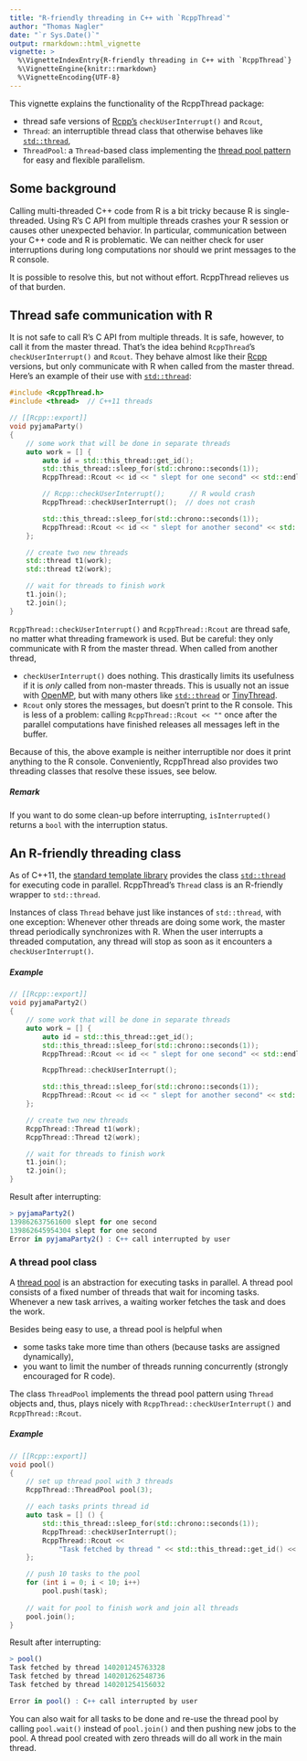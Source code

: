 ```yaml
---
title: "R-friendly threading in C++ with `RcppThread`"
author: "Thomas Nagler"
date: "`r Sys.Date()`"
output: rmarkdown::html_vignette
vignette: >
  %\VignetteIndexEntry{R-friendly threading in C++ with `RcppThread`}
  %\VignetteEngine{knitr::rmarkdown}
  %\VignetteEncoding{UTF-8}
---
```


This vignette explains the functionality of the RcppThread package:

  * thread safe versions of [Rcpp's](http://www.rcpp.org/)
    `checkUserInterrupt()` and `Rcout`,
  * `Thread`: an interruptible thread class that otherwise behaves like 
   [`std::thread`](http://en.cppreference.com/w/cpp/thread/thread),
  * `ThreadPool`: a `Thread`-based class implementing the [thread pool
    pattern](https://en.wikipedia.org/wiki/Thread_pool) for easy and flexible
    parallelism.


## Some background

Calling multi-threaded C++ code from R is a bit tricky because R is 
single-threaded. Using R's C API from multiple threads crashes your R session 
or causes other unexpected behavior. In particular, communication between your 
C++ code and R is problematic. We can neither check for user interruptions 
during long computations nor should we print messages to the R console. 

It is possible to resolve this, but not without effort. 
RcppThread relieves us of that burden. 

## Thread safe communication with R

It is not safe to call R's C API from multiple threads. It is safe, however,
to call it from the master thread. That's the idea behind `RcppThread`'s
`checkUserInterrupt()` and `Rcout`. They behave almost like their 
[Rcpp](https://github.com/RcppCore/Rcpp/blob/master/README.md) versions, but
only communicate with R when called from the master thread. Here's an example
of their use with 
[`std::thread`](http://en.cppreference.com/w/cpp/thread/thread):

``` cpp
#include <RcppThread.h>
#include <thread>  // C++11 threads

// [[Rcpp::export]]
void pyjamaParty()
{
    // some work that will be done in separate threads
    auto work = [] {
        auto id = std::this_thread::get_id();
        std::this_thread::sleep_for(std::chrono::seconds(1));
        RcppThread::Rcout << id << " slept for one second" << std::endl;

        // Rcpp::checkUserInterrupt();      // R would crash
        RcppThread::checkUserInterrupt();  // does not crash

        std::this_thread::sleep_for(std::chrono::seconds(1));
        RcppThread::Rcout << id << " slept for another second" << std::endl;
    };

    // create two new threads
    std::thread t1(work);
    std::thread t2(work);

    // wait for threads to finish work
    t1.join();
    t2.join();
}
```

`RcppThread::checkUserInterrupt()` and `RcppThread::Rcout` are thread safe, no 
matter what threading framework is used. But be careful: they only communicate 
with R from the master thread. When called from another thread,

  * `checkUserInterrupt()` does nothing. This drastically limits its usefulness
    if it is *only* called from non-master threads. This is usually not an issue
     with [OpenMP](http://www.openmp.org/), but with many others like 
     [`std::thread`](http://en.cppreference.com/w/cpp/thread/thread) or 
    [TinyThread](http://tinythreadpp.bitsnbites.eu/).
  * `Rcout` only stores the messages, but doesn't print to the R console. This 
    is less of a problem: calling `RcppThread::Rcout << ""` once after the 
    parallel computations have finished releases all messages left in the 
    buffer.

Because of this, the above example is neither interruptible nor does it print
anything to the R console. Conveniently, RcppThread also provides two threading 
classes that resolve these issues, see below. 

##### Remark

If you want to do some clean-up before interrupting, `isInterrupted()` returns a
 `bool` with the interruption status.

## An R-friendly threading class
As of C++11, the 
[standard template library](https://en.wikipedia.org/wiki/C%2B%2B_Standard_Library) 
provides the class [`std::thread`](http://en.cppreference.com/w/cpp/thread/thread) 
for executing code in parallel. RcppThread's `Thread` class is an R-friendly 
wrapper to `std::thread`. 

Instances of class `Thread` behave just like instances of `std::thread`, with 
one exception: Whenever other threads are doing some work, the master thread 
periodically synchronizes with R. When the user interrupts a threaded 
computation, any thread will stop as soon as it encounters a 
`checkUserInterrupt()`.


 
##### Example

``` cpp  
// [[Rcpp::export]]
void pyjamaParty2()
{
    // some work that will be done in separate threads
    auto work = [] {
        auto id = std::this_thread::get_id();
        std::this_thread::sleep_for(std::chrono::seconds(1));
        RcppThread::Rcout << id << " slept for one second" << std::endl;

        RcppThread::checkUserInterrupt();

        std::this_thread::sleep_for(std::chrono::seconds(1));
        RcppThread::Rcout << id << " slept for another second" << std::endl;
    };

    // create two new threads
    RcppThread::Thread t1(work);
    RcppThread::Thread t2(work);

    // wait for threads to finish work
    t1.join();
    t2.join();
}
```

Result after interrupting:

``` r  
> pyjamaParty2()
139862637561600 slept for one second
139862645954304 slept for one second
Error in pyjamaParty2() : C++ call interrupted by user
```

### A thread pool class

A [thread pool](https://en.wikipedia.org/wiki/Thread_pool) is an abstraction for
executing tasks in parallel. A thread pool consists of a fixed number of 
threads that wait for incoming tasks. Whenever a new task arrives, a waiting
worker fetches the task and does the work. 

Besides being easy to use, a thread pool is helpful when

  - some tasks take more time than others (because tasks are assigned dynamically),
  - you want to limit the number of threads running concurrently (strongly 
    encouraged for R code).
     
The class `ThreadPool` implements the thread pool pattern using `Thread` 
objects and, thus, plays nicely with `RcppThread::checkUserInterrupt()` and 
`RcppThread::Rcout`.

##### Example

``` cpp  
// [[Rcpp::export]]
void pool()
{
    // set up thread pool with 3 threads
    RcppThread::ThreadPool pool(3);

    // each tasks prints thread id
    auto task = [] () {
        std::this_thread::sleep_for(std::chrono::seconds(1));
        RcppThread::checkUserInterrupt();
        RcppThread::Rcout <<
            "Task fetched by thread " << std::this_thread::get_id() << "\n";
    };

    // push 10 tasks to the pool
    for (int i = 0; i < 10; i++)
        pool.push(task);
        
    // wait for pool to finish work and join all threads
    pool.join();
}
```
Result after interrupting:

``` r  
> pool()
Task fetched by thread 140201245763328
Task fetched by thread 140201262548736
Task fetched by thread 140201254156032

Error in pool() : C++ call interrupted by user
```

You can also wait for all tasks to be done and re-use the thread pool by calling
`pool.wait()` instead of `pool.join()` and then pushing new jobs to the pool.
A thread pool created with zero threads will do all work in the main thread.

 
